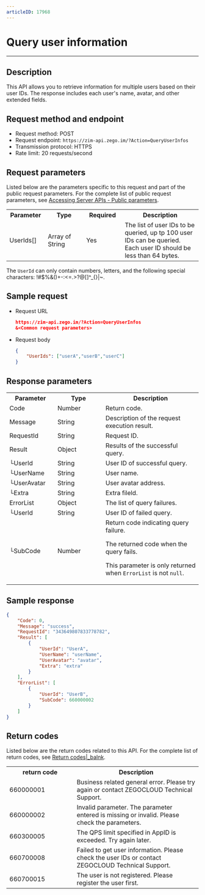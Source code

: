 ```yaml
---
articleID: 17968
---
```

# Query user information

- - -

## Description

This API allows you to retrieve information for multiple users based on their user IDs. The response includes each user's name, avatar, and other extended fields.

## Request method and endpoint

- Request method: POST
- Request endpoint: `https://zim-api.zego.im/?Action=QueryUserInfos`
- Transmission protocol: HTTPS
- Rate limit: 20 requests/second

## Request parameters

Listed below are the parameters specific to this request and part of the public request parameters. For the complete list of public request parameters, see [Accessing Server APIs - Public parameters](./../Accessing%20Server%20APIs.mdx#public-parameters).

<table>
  <colgroup>
    <col width="20%" />
    <col width="20%" />
    <col width="20%" />
    <col width="40%" />
  </colgroup>
<tbody><tr>
<th>Parameter</th>
<th>Type</th>
<th>Required</th>
<th>Description</th>
</tr>
<tr>
<td>UserIds[]</td>
<td>Array of String</td>
<td>Yes</td>
<td>The list of user IDs to be queried, up tp 100 user IDs can be queried. Each user ID should be less than 64 bytes.</td>
</tr>
</tbody></table>

<Note title="Note">

The `UserId` can only contain numbers, letters, and the following special characters: !#$%&()+-:\<=.>?@[]^_{}|~.

</Note>

## Sample request

- Request URL

    ```json
    https://zim-api.zego.im/?Action=QueryUserInfos
    &<Common request parameters>
    ```

- Request body
  
    ```json
    {
        "UserIds": ["userA","userB","userC"]
    }
    ```

## Response parameters

<table class="collapsible-table" >
  <colgroup>
    <col width="25%" />
    <col width="25%" />
    <col width="50%" />
  </colgroup>
<tbody><tr data-row-level="1">
<th>Parameter</th>
<th>Type</th>
<th>Description</th>
</tr>
<tr data-row-level="2">
<td>Code</td>
<td>Number</td>
<td>Return code.</td>
</tr>
<tr data-row-level="3">
<td>Message</td>
<td>String</td>
<td>Description of the request execution result.</td>
</tr>
<tr data-row-level="4">
<td>RequestId</td>
<td>String</td>
<td>Request ID.</td>
</tr>
<tr data-row-level="5" data-row-child="true">
<td>Result</td>
<td>Object</td>
<td>Results of the successful query.</td>
</tr>
<tr data-row-level="5-1">
<td>└UserId</td>
<td>String</td>
<td>User ID of successful query.</td>
</tr>
<tr data-row-level="5-2">
<td>└UserName</td>
<td>String</td>
<td>User name.</td>
</tr>
<tr data-row-level="5-3">
<td>└UserAvatar</td>
<td>String</td>
<td>User avatar address.</td>
</tr>
<tr data-row-level="5-4">
<td>└Extra</td>
<td>String</td>
<td>Extra fileld.</td>
</tr>
<tr data-row-level="6" data-row-child="true">
<td>ErrorList</td>
<td>Object</td>
<td>The list of query failures.</td>
</tr>
<tr data-row-level="6-1">
<td>└UserId</td>
<td>String</td>
<td>User ID of failed query.</td>
</tr>
<tr data-row-level="6-2">
<td>└SubCode</td>
<td>Number</td>
<td>Return code indicating query failure. <p>The returned code when the query fails. </p><p>This parameter is only returned when <code>ErrorList</code> is not <code>null</code>. </p></td>
</tr>
</tbody></table>

## Sample response 

```json
{
    "Code": 0,
    "Message": "success",
    "RequestId": "343649807833778782",
    "Result": [
        {
            "UserId": "UserA",
            "UserName": "userName",
            "UserAvatar": "avatar",
            "Extra": "extra"
        }
    ],
    "ErrorList": [
        {
            "UserId": "UserB",
            "SubCode": 660000002
        }
    ]
}
```


## Return codes

Listed below are the return codes related to this API. For the complete list of return codes, see [Return codes\|_balnk](./../Return%20codes.mdx).

<table>
  <colgroup>
    <col width="35%" />
    <col width="65%" />
  </colgroup>
<tbody><tr>
<th>return code</th>
<th>Description</th>
</tr>
<tr>
<td>660000001</td>
<td>Business related general error.  Please try again or contact ZEGOCLOUD Technical Support.</td>
</tr>
<tr>
<td>660000002</td>
<td>Invalid parameter. The parameter entered is missing or invalid. Please check the parameters.</td>
</tr>
<tr>
<td>660300005</td>
<td>The QPS limit specified in AppID is exceeded. Try again later.</td>
</tr>
<tr>
<td>660700008</td>
<td>Failed to get user information. Please check the user IDs or contact ZEGOCLOUD Technical Support.&nbsp;</td>
</tr>
<tr>
<td>660700015</td>
<td>The user is not registered. Please register the user first.</td>
</tr>
</tbody></table>
